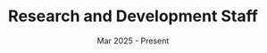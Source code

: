 ---
title: 'Research and Development Staff'
company: 'Bina Nusantara Computer Club'
location: 'Bandung, Indonesia'
date: 'Mar 2025 - Present'
employmentType: 'Volunteer'
---
